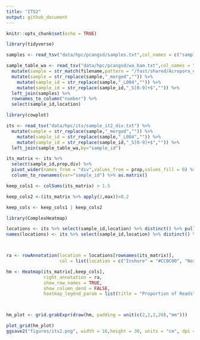 ```yaml
---
title: "ITS2"
output: github_document
---
```


```r
knitr::opts_chunk$set(echo = TRUE)
```

```r
library(tidyverse)

samples <- read_tsv("data/hpc/pcangsd/samples.txt",col_names = c("sample_id","location","mapping_rate","mean_mapping_depth","genome_cov"))

sample_table_wa <- read_tsv("data/hpc/pcangsd/wa_bam.txt",col_names = "filename") %>%
  mutate(sample = str_match(filename,pattern = "/fast/shared/Acropora_digitifera_wgs_bamfile/[A-Z]+/(.*)_aligned")[,2]) %>% 
  mutate(sample = str_replace(sample,"_merged","")) %>% 
    mutate(sample_id = str_replace(sample,"_L004","")) %>% 
    mutate(sample_id = str_replace(sample_id,"_S[0-9]+$","")) %>% 
  left_join(samples) %>% 
  rownames_to_column("number") %>% 
  select(sample_id,location)
```

```r
library(cowplot)

its <- read_tsv("data/hpc/its/sample_it2_div.txt") %>% 
  mutate(sample = str_replace(sample,"_merged","")) %>% 
    mutate(sample_id = str_replace(sample,"_L004","")) %>% 
    mutate(sample_id = str_replace(sample_id,"_S[0-9]+$","")) %>% 
  left_join(sample_table_wa,by="sample_id")

its_matrix <- its %>% 
  select(sample_id,prop,div) %>% 
  pivot_wider(names_from = "div",values_from = prop,values_fill = 0) %>% 
  column_to_rownames(var="sample_id") %>% as.matrix()

keep_cols1 <- colSums(its_matrix) > 1.5

keep_cols2 <-(its_matrix %>% apply(2,max))>0.2

keep_cols <- keep_cols1 | keep_cols2

library(ComplexHeatmap)

locations <- its %>% select(sample_id,location) %>% distinct() %>% pull(location)
names(locations) <- its %>% select(sample_id,location) %>% distinct() %>% pull(sample_id)



ra <- rowAnnotation(location = locations[rownames(its_matrix)],
                    col = list(location = c("Inshore" = "#CC0C00", "North Offshore" = "#5C88DA", "South Offshore" = "#84BD00")))

hm <- Heatmap(its_matrix[,keep_cols],
              right_annotation = ra,
              show_row_names = TRUE, 
              show_column_dend = FALSE,
              heatmap_legend_param = list(title = "Proportion of Reads",title_gp = gpar(fontsize = 8)))



hm_plot <- grid.grabExpr(draw(hm, padding = unit(c(2,2,2,20),"mm")))

plot_grid(hm_plot)
ggsave2("figures/its2.png", width = 16,height = 30, units = "cm", dpi = 300)

```

